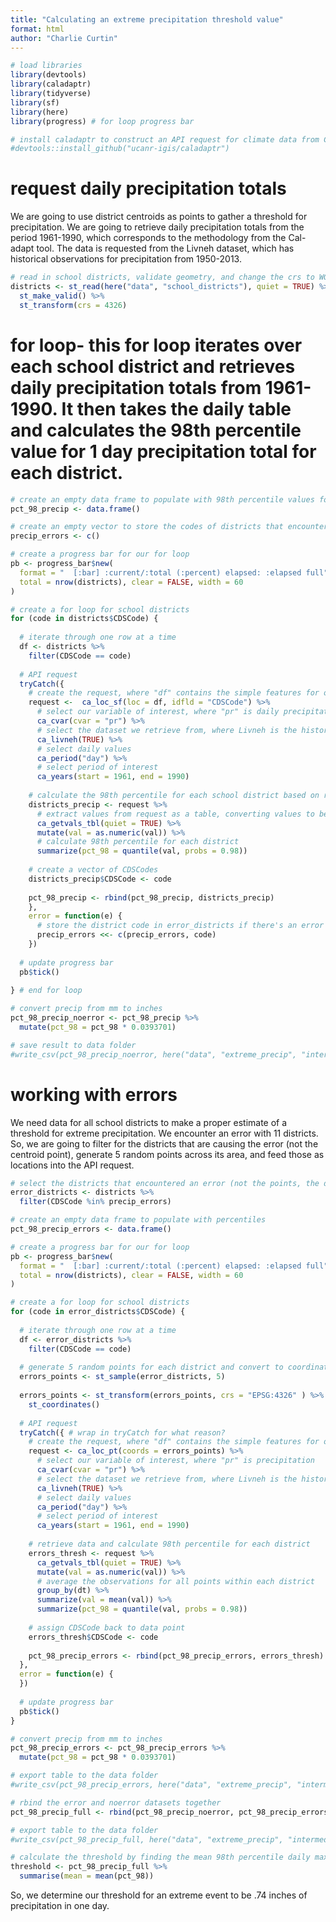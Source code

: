 ```yaml
---
title: "Calculating an extreme precipitation threshold value"
format: html
author: "Charlie Curtin"
---
```


```r
# load libraries
library(devtools)
library(caladaptr)
library(tidyverse)
library(sf)
library(here)
library(progress) # for loop progress bar

# install caladaptr to construct an API request for climate data from Cal-Adapt
#devtools::install_github("ucanr-igis/caladaptr")
```

# request daily precipitation totals

We are going to use district centroids as points to gather a threshold for precipitation. We are going to retrieve daily precipitation totals from the period 1961-1990, which corresponds to the methodology from the Cal-adapt tool. The data is requested from the Livneh dataset, which has historical observations for precipitation from 1950-2013.

```r
# read in school districts, validate geometry, and change the crs to WGS 1984
districts <- st_read(here("data", "school_districts"), quiet = TRUE) %>% 
  st_make_valid() %>% 
  st_transform(crs = 4326)
```

# for loop- this for loop iterates over each school district and retrieves daily precipitation totals from 1961-1990. It then takes the daily table and calculates the 98th percentile value for 1 day precipitation total for each district.

```r
# create an empty data frame to populate with 98th percentile values for precipitation
pct_98_precip <- data.frame()

# create an empty vector to store the codes of districts that encounter an error
precip_errors <- c()

# create a progress bar for our for loop
pb <- progress_bar$new(
  format = "  [:bar] :current/:total (:percent) elapsed: :elapsed full",
  total = nrow(districts), clear = FALSE, width = 60
)

# create a for loop for school districts
for (code in districts$CDSCode) {
   
  # iterate through one row at a time
  df <- districts %>% 
    filter(CDSCode == code)
  
  # API request
  tryCatch({
    # create the request, where "df" contains the simple features for our locations, and we use "CDSCode" as the unique identifier
    request <-  ca_loc_sf(loc = df, idfld = "CDSCode") %>% 
      # select our variable of interest, where "pr" is daily precipitation total
      ca_cvar(cvar = "pr") %>% 
      # select the dataset we retrieve from, where Livneh is the historical climate observations
      ca_livneh(TRUE) %>% 
      # select daily values
      ca_period("day") %>% 
      # select period of interest
      ca_years(start = 1961, end = 1990)
    
    # calculate the 98th percentile for each school district based on retrieved data
    districts_precip <- request %>% 
      # extract values from request as a table, converting values to be numeric
      ca_getvals_tbl(quiet = TRUE) %>%
      mutate(val = as.numeric(val)) %>% 
      # calculate 98th percentile for each district
      summarize(pct_98 = quantile(val, probs = 0.98))
    
    # create a vector of CDSCodes
    districts_precip$CDSCode <- code
    
    pct_98_precip <- rbind(pct_98_precip, districts_precip)
    },
    error = function(e) {
      # store the district code in error_districts if there's an error
      precip_errors <<- c(precip_errors, code)
    })
  
  # update progress bar
  pb$tick()
  
} # end for loop

# convert precip from mm to inches
pct_98_precip_noerror <- pct_98_precip %>% 
  mutate(pct_98 = pct_98 * 0.0393701)

# save result to data folder
#write_csv(pct_98_precip_noerror, here("data", "extreme_precip", "intermediate", "pct_98_precip_noerror.csv"))
```

# working with errors

We need data for all school districts to make a proper estimate of a threshold for extreme precipitation. We encounter an error with 11 districts. So, we are going to filter for the districts that are causing the error (not the centroid point), generate 5 random points across its area, and feed those as locations into the API request.

```r
# select the districts that encountered an error (not the points, the districts)
error_districts <- districts %>% 
  filter(CDSCode %in% precip_errors)

# create an empty data frame to populate with percentiles
pct_98_precip_errors <- data.frame()

# create a progress bar for our for loop
pb <- progress_bar$new(
  format = "  [:bar] :current/:total (:percent) elapsed: :elapsed full",
  total = nrow(districts), clear = FALSE, width = 60
)

# create a for loop for school districts
for (code in error_districts$CDSCode) {
  
  # iterate through one row at a time
  df <- error_districts %>% 
    filter(CDSCode == code)
  
  # generate 5 random points for each district and convert to coordinates
  errors_points <- st_sample(error_districts, 5)
  
  errors_points <- st_transform(errors_points, crs = "EPSG:4326" ) %>% 
    st_coordinates()
  
  # API request
  tryCatch({ # wrap in tryCatch for what reason?
    # create the request, where "df" contains the simple features for our locations, and we use "CDSCode" as the unique identifier
    request <- ca_loc_pt(coords = errors_points) %>% 
      # select our variable of interest, where "pr" is precipitation
      ca_cvar(cvar = "pr") %>% 
      # select the dataset we retrieve from, where Livneh is the historical climate observations
      ca_livneh(TRUE) %>% 
      # select daily values
      ca_period("day") %>% 
      # select period of interest
      ca_years(start = 1961, end = 1990)
    
    # retrieve data and calculate 98th percentile for each district
    errors_thresh <- request %>% 
      ca_getvals_tbl(quiet = TRUE) %>% 
      mutate(val = as.numeric(val)) %>%
      # average the observations for all points within each district
      group_by(dt) %>% 
      summarize(val = mean(val)) %>% 
      summarize(pct_98 = quantile(val, probs = 0.98))
    
    # assign CDSCode back to data point
    errors_thresh$CDSCode <- code
    
    pct_98_precip_errors <- rbind(pct_98_precip_errors, errors_thresh)
  },
  error = function(e) {
  })
  
  # update progress bar
  pb$tick()
}

# convert precip from mm to inches
pct_98_precip_errors <- pct_98_precip_errors %>% 
  mutate(pct_98 = pct_98 * 0.0393701)

# export table to the data folder
#write_csv(pct_98_precip_errors, here("data", "extreme_precip", "intermediate", "pct_98_precip_errors.csv"))

# rbind the error and noerror datasets together
pct_98_precip_full <- rbind(pct_98_precip_noerror, pct_98_precip_errors)

# export table to the data folder
#write_csv(pct_98_precip_full, here("data", "extreme_precip", "intermediate", "pct_98_precip_full.csv"))

# calculate the threshold by finding the mean 98th percentile daily maximum precipitation
threshold <- pct_98_precip_full %>% 
  summarise(mean = mean(pct_98))
```

So, we determine our threshold for an extreme event to be .74 inches of precipitation in one day.

